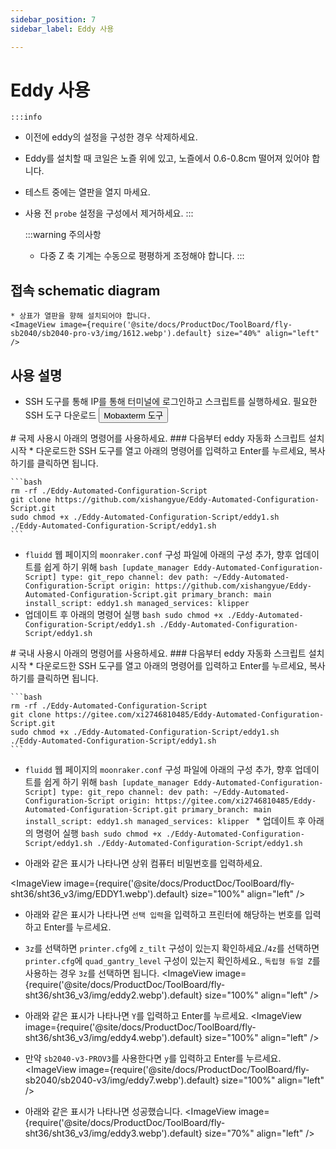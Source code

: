```yaml
---
sidebar_position: 7
sidebar_label: Eddy 사용

---
```



# Eddy 사용

    :::info
  * 이전에 eddy의 설정을 구성한 경우 삭제하세요.
  * Eddy를 설치할 때 코일은 노즐 위에 있고, 노즐에서 0.6-0.8cm 떨어져 있어야 합니다.
  * 테스트 중에는 열판을 열지 마세요.
  * 사용 전 `probe` 설정을 구성에서 제거하세요.
    :::

    :::warning 주의사항
    * 다중 Z 축 기계는 수동으로 평평하게 조정해야 합니다.
    :::

## 접속 schematic diagram

    * 상표가 열판을 향해 설치되어야 합니다.
    <ImageView image={require('@site/docs/ProductDoc/ToolBoard/fly-sb2040/sb2040-pro-v3/img/1612.webp').default} size="40%" align="left" />


## 사용 설명
   * SSH 도구를 통해 IP를 통해 터미널에 로그인하고 스크립트를 실행하세요.
    필요한 SSH 도구 다운로드 <Button variant="contained" disableElevation href="/docs/ResDownload/auxiliary_software/">Mobaxterm 도구</Button>


<Tabs>
  <TabItem value="eddy1" label="국제 사용">
    # 국제 사용시 아래의 명령어를 사용하세요.
    ### 다음부터 eddy 자동화 스크립트 설치 시작
    * 다운로드한 SSH 도구를 열고 아래의 명령어를 입력하고 Enter를 누르세요, 복사하기를 클릭하면 됩니다.
    
    ```bash
    rm -rf ./Eddy-Automated-Configuration-Script
    git clone https://github.com/xishangyue/Eddy-Automated-Configuration-Script.git
    sudo chmod +x ./Eddy-Automated-Configuration-Script/eddy1.sh
    ./Eddy-Automated-Configuration-Script/eddy1.sh
    ```
   * `fluidd` 웹 페이지의 `moonraker.conf` 구성 파일에 아래의 구성 추가, 향후 업데이트를 쉽게 하기 위해
    ```bash
    [update_manager Eddy-Automated-Configuration-Script]
    type: git_repo
    channel: dev
    path: ~/Eddy-Automated-Configuration-Script
    origin: https://github.com/xishangyue/Eddy-Automated-Configuration-Script.git
    primary_branch: main
    install_script: eddy1.sh
    managed_services: klipper
    ```
   * 업데이트 후 아래의 명령어 실행
    ```bash
    sudo chmod +x ./Eddy-Automated-Configuration-Script/eddy1.sh
    ./Eddy-Automated-Configuration-Script/eddy1.sh
    ```
</TabItem>

  <TabItem value="eddy2" label="국내 사용">
# 국내 사용시 아래의 명령어를 사용하세요.
### 다음부터 eddy 자동화 스크립트 설치 시작
    * 다운로드한 SSH 도구를 열고 아래의 명령어를 입력하고 Enter를 누르세요, 복사하기를 클릭하면 됩니다.
    
    ```bash
    rm -rf ./Eddy-Automated-Configuration-Script
    git clone https://gitee.com/xi2746810485/Eddy-Automated-Configuration-Script.git
    sudo chmod +x ./Eddy-Automated-Configuration-Script/eddy1.sh
    ./Eddy-Automated-Configuration-Script/eddy1.sh
    ```
   * `fluidd` 웹 페이지의 `moonraker.conf` 구성 파일에 아래의 구성 추가, 향후 업데이트를 쉽게 하기 위해
    ```bash
    [update_manager Eddy-Automated-Configuration-Script]
    type: git_repo
    channel: dev
    path: ~/Eddy-Automated-Configuration-Script
    origin: https://gitee.com/xi2746810485/Eddy-Automated-Configuration-Script.git
    primary_branch: main
    install_script: eddy1.sh
    managed_services: klipper
    ```
    * 업데이트 후 아래의 명령어 실행
    ```bash
    sudo chmod +x ./Eddy-Automated-Configuration-Script/eddy1.sh
    ./Eddy-Automated-Configuration-Script/eddy1.sh
    ```
  </TabItem>
</Tabs>


* 아래와 같은 표시가 나타나면 상위 컴퓨터 비밀번호를 입력하세요.

<ImageView image={require('@site/docs/ProductDoc/ToolBoard/fly-sht36/sht36_v3/img/EDDY1.webp').default} size="100%" align="left" />

* 아래와 같은 표시가 나타나면 `선택 입력`을 입력하고 프린터에 해당하는 번호를 입력하고 Enter를 누르세요.
* `3z`를 선택하면 `printer.cfg`에 `z_tilt` 구성이 있는지 확인하세요./`4z`를 선택하면 `printer.cfg`에 `quad_gantry_level` 구성이 있는지 확인하세요., `독립형 듀얼 Z`를 사용하는 경우 `3z`를 선택하면 됩니다.
<ImageView image={require('@site/docs/ProductDoc/ToolBoard/fly-sht36/sht36_v3/img/eddy2.webp').default} size="100%" align="left" />

* 아래와 같은 표시가 나타나면 `Y`를 입력하고 Enter를 누르세요.
<ImageView image={require('@site/docs/ProductDoc/ToolBoard/fly-sht36/sht36_v3/img/eddy4.webp').default} size="100%" align="left" />

* 만약 `sb2040-v3-PROV3`를 사용한다면 `y`를 입력하고 Enter를 누르세요.
<ImageView image={require('@site/docs/ProductDoc/ToolBoard/fly-sb2040/sb2040-v3/img/eddy7.webp').default} size="100%" align="left" />

* 아래와 같은 표시가 나타나면 성공했습니다.
<ImageView image={require('@site/docs/ProductDoc/ToolBoard/fly-sht36/sht36_v3/img/eddy3.webp').default} size="70%" align="left" />

<LDC1612 />